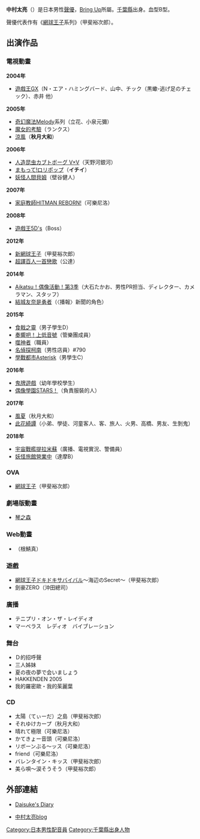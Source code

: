 {{japanese|japanese=中村 太亮|kana=なかむら だいすけ|romaji=Nakamura Daisuke}}

'''中村太亮'''（{{lang-ja|中村太亮}}）{{BD|1985年|9月21日|catIdx=Nakamura Daisuke}}是日本男性[[聲優|聲優]]，[[Bring_Up|Bring Up]]所屬。[[千葉縣|千葉縣]]出身。血型B型。

聲優代表作有《[[網球王子|網球王子]]系列》（甲斐裕次郎）。

==出演作品==
===電視動畫===
'''2004年'''
*[[遊戲王GX|遊戲王GX]]（N・エア・ハミングバード、山中、チック（黒蠍-逃げ足のチェック）、赤井 他）
'''2005年'''
*[[奇幻魔法Melody|奇幻魔法Melody]]系列（立花、小泉元彌）
*[[魔女的考驗|魔女的考驗]]（ランクス）
*[[涼風|涼風]]（'''秋月大和'''）
'''2006年'''
*[[人造昆虫カブトボーグ_V×V|人造昆虫カブトボーグ V×V]]（天野河銀河）
*[[まもって!ロリポップ|まもって!ロリポップ]]（'''イチイ'''）
*[[妖怪人間貝姆|妖怪人間貝姆]]（壁谷健人）
'''2007年'''
*[[家庭教師HITMAN_REBORN!_(動畫)|家庭教師HITMAN REBORN!]]（可樂尼洛）
'''2008年'''
*[[遊戲王5D's|遊戲王5D's]]（Boss）
'''2012年'''
*[[網球王子|新網球王子]]（甲斐裕次郎）
*[[超譯百人一首戀歌|超譯百人一首戀歌]]（公達）
'''2014年'''
*[[偶像學園_(動畫)|Aikatsu！偶像活動！第3季]]（大石たかお、男性PR担当、ディレクター、カメラマン、スタッフ）
*[[結城友奈是勇者|結城友奈是勇者]]（〈播報〉新聞的角色）
'''2015年'''
*[[食戟之靈|食戟之靈]]（男子學生D）
*[[奏響吧！上低音號～歡迎加入北宇治高中管樂團～|奏響吧！上低音號]]（管樂團成員）
*[[噬神者|噬神者]]（職員）
*[[名偵探柯南|名偵探柯南]]（男性店員）#790<!--2015年9月5日-->
*[[學戰都市Asterisk|學戰都市Asterisk]]（男學生C）
'''2016年'''
*[[鬼牌遊戲|鬼牌遊戲]]（幼年學校學生）
*[[偶像學園STARS！|偶像學園STARS！]]（負責服裝的人）
'''2017年'''
*[[風夏|風夏]]（秋月大和）
*[[此花亭奇譚|此花綺譚]]（小弟、學徒、河童客人、客、旅人、火男、高橋、男友、生剝鬼）
'''2018年'''
*[[宇宙戰艦提拉米蘇|宇宙戰艦提拉米蘇]]（廣播、電視實況、警備員）
*[[妖怪旅館營業中|妖怪旅館營業中]]（達摩B）

===OVA===
*[[網球王子|網球王子]]（甲斐裕次郎）

===劇場版動畫===
*[[琴之森|琴之森]]

===Web動畫===
*{{lang|ja|[[ペンギン娘|ペンギン娘はぁと]]}}（根鯖真）

===遊戲===
*[[網球王子|網球王子]]ドキドキサバイバル～海辺のSecret～（甲斐裕次郎）
*劍豪ZERO（沖田總司）

===廣播===
*テニプリ・オン・ザ・レイディオ
*マーベラス　レディオ　バイブレーション

===舞台===
*Ｄ的招呼聲
*三人姊妹
*夏の夜の夢で会いましょう
*HAKKENDEN 2005
*我的羅密歐・我的茱麗葉

===CD===
*太陽（てぃーだ）之島（甲斐裕次郎）
*それゆけカープ（秋月大和）
*晴れて極限（可樂尼洛）
*かてきょー音頭（可樂尼洛）
*リボーンぶる～ッス（可樂尼洛）
*friend（可樂尼洛）
*バレンタイン・キッス（甲斐裕次郎）
*美ら唄～涙そうそう（甲斐裕次郎）

==外部連結==
*{{ja}}[http://ameblo.jp/d-a-i-s-u-k-e-d-a/ Daisuke's Diary]{{Wayback|url=http://ameblo.jp/d-a-i-s-u-k-e-d-a/ |date=20090124180441 }}
*{{ja}}[https://web.archive.org/web/20080616122459/http://blog.livedoor.jp/dadadaisuke/ 中村太亮blog]

{{DEFAULTSORT:Nakamura Daisuke}}
[[Category:日本男性配音員|Category:日本男性配音員]]
[[Category:千葉縣出身人物|Category:千葉縣出身人物]]